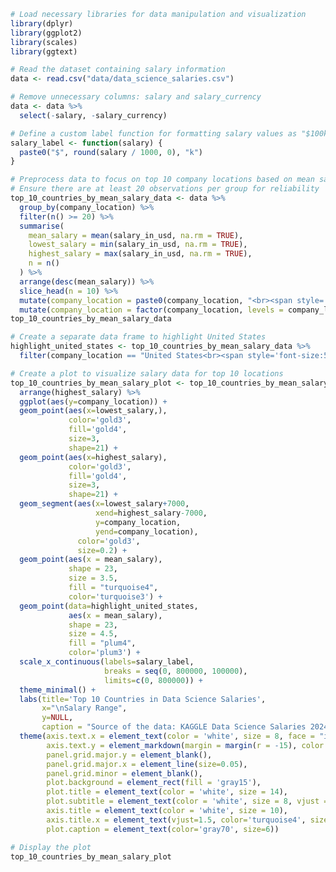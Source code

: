 ```r
# Load necessary libraries for data manipulation and visualization
library(dplyr)
library(ggplot2)
library(scales)
library(ggtext)
```

```r
# Read the dataset containing salary information
data <- read.csv("data/data_science_salaries.csv")
```

```r
# Remove unnecessary columns: salary and salary_currency
data <- data %>%
  select(-salary, -salary_currency)
```

```r
# Define a custom label function for formatting salary values as "$100k"
salary_label <- function(salary) {
  paste0("$", round(salary / 1000, 0), "k")
}
```

```r
# Preprocess data to focus on top 10 company locations based on mean salary
# Ensure there are at least 20 observations per group for reliability
top_10_countries_by_mean_salary_data <- data %>%
  group_by(company_location) %>%
  filter(n() >= 20) %>%
  summarise(
    mean_salary = mean(salary_in_usd, na.rm = TRUE),
    lowest_salary = min(salary_in_usd, na.rm = TRUE),
    highest_salary = max(salary_in_usd, na.rm = TRUE),
    n = n()
  ) %>%
  arrange(desc(mean_salary)) %>%
  slice_head(n = 10) %>%
  mutate(company_location = paste0(company_location, "<br><span style='font-size:5pt; font-style: italic;'>from ", n, " salaries</span>")) %>%
  mutate(company_location = factor(company_location, levels = company_location[order(mean_salary)]))
top_10_countries_by_mean_salary_data

# Create a separate data frame to highlight United States
highlight_united_states <- top_10_countries_by_mean_salary_data %>%
  filter(company_location == "United States<br><span style='font-size:5pt; font-style: italic;'>from 5354 salaries</span>")
```

```r
# Create a plot to visualize salary data for top 10 locations
top_10_countries_by_mean_salary_plot <- top_10_countries_by_mean_salary_data %>%
  arrange(highest_salary) %>%
  ggplot(aes(y=company_location)) +
  geom_point(aes(x=lowest_salary,), 
             color='gold3', 
             fill='gold4', 
             size=3, 
             shape=21) +
  geom_point(aes(x=highest_salary), 
             color='gold3', 
             fill='gold4', 
             size=3, 
             shape=21) +
  geom_segment(aes(x=lowest_salary+7000, 
                   xend=highest_salary-7000, 
                   y=company_location, 
                   yend=company_location), 
               color='gold3',
               size=0.2) +
  geom_point(aes(x = mean_salary), 
             shape = 23, 
             size = 3.5, 
             fill = "turquoise4", 
             color='turquoise3') +
  geom_point(data=highlight_united_states,
             aes(x = mean_salary), 
             shape = 23, 
             size = 4.5, 
             fill = "plum4", 
             color='plum3') +
  scale_x_continuous(labels=salary_label, 
                     breaks = seq(0, 800000, 100000), 
                     limits=c(0, 800000)) +
  theme_minimal() +
  labs(title='Top 10 Countries in Data Science Salaries',
       x="\nSalary Range",
       y=NULL,
       caption = "Source of the data: KAGGLE Data Science Salaries 2024") +
  theme(axis.text.x = element_text(color = 'white', size = 8, face = "italic"), 
        axis.text.y = element_markdown(margin = margin(r = -15), color = 'white',size=8),
        panel.grid.major.y = element_blank(),
        panel.grid.major.x = element_line(size=0.05),
        panel.grid.minor = element_blank(),
        plot.background = element_rect(fill = 'gray15'),
        plot.title = element_text(color = 'white', size = 14),
        plot.subtitle = element_text(color = 'white', size = 8, vjust = 2),
        axis.title = element_text(color = 'white', size = 10),
        axis.title.x = element_text(vjust=1.5, color='turquoise4', size = 8, face = "italic"),
        plot.caption = element_text(color='gray70', size=6))
```

```r
# Display the plot
top_10_countries_by_mean_salary_plot
```